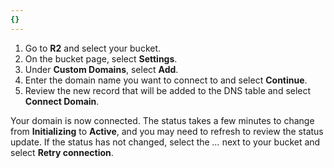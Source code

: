 ```yaml
---
{}
---
```


1. Go to **R2** and select your bucket.
2. On the bucket page, select **Settings**.
3. Under **Custom Domains**, select **Add**.
4. Enter the domain name you want to connect to and select **Continue**.
5. Review the new record that will be added to the DNS table and select **Connect Domain**.

Your domain is now connected. The status takes a few minutes to change from **Initializing** to **Active**, and you may need to refresh to review the status update. If the status has not changed, select the _..._ next to your bucket and select **Retry connection**.
